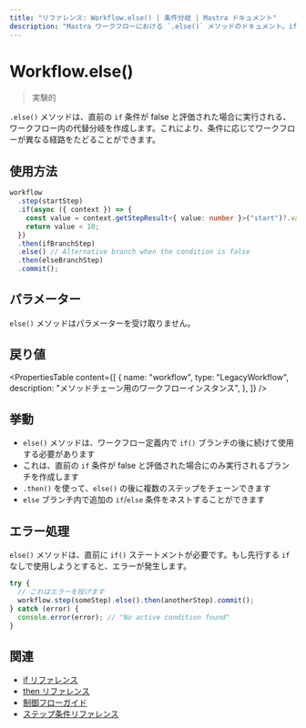 ```yaml
---
title: "リファレンス: Workflow.else() | 条件分岐 | Mastra ドキュメント"
description: "Mastra ワークフローにおける `.else()` メソッドのドキュメント。if 条件が偽の場合に代替の分岐を作成します。"
---
```


# Workflow.else()

> 実験的

`.else()` メソッドは、直前の `if` 条件が false と評価された場合に実行される、ワークフロー内の代替分岐を作成します。これにより、条件に応じてワークフローが異なる経路をたどることができます。

## 使用方法

```typescript copy showLineNumbers
workflow
  .step(startStep)
  .if(async ({ context }) => {
    const value = context.getStepResult<{ value: number }>("start")?.value;
    return value < 10;
  })
  .then(ifBranchStep)
  .else() // Alternative branch when the condition is false
  .then(elseBranchStep)
  .commit();
```

## パラメーター

`else()` メソッドはパラメーターを受け取りません。

## 戻り値

<PropertiesTable
  content={[
    {
      name: "workflow",
      type: "LegacyWorkflow",
      description: "メソッドチェーン用のワークフローインスタンス",
    },
  ]}
/>

## 挙動

- `else()` メソッドは、ワークフロー定義内で `if()` ブランチの後に続けて使用する必要があります
- これは、直前の `if` 条件が false と評価された場合にのみ実行されるブランチを作成します
- `.then()` を使って、`else()` の後に複数のステップをチェーンできます
- `else` ブランチ内で追加の `if`/`else` 条件をネストすることができます

## エラー処理

`else()` メソッドは、直前に `if()` ステートメントが必要です。もし先行する `if` なしで使用しようとすると、エラーが発生します。

```typescript
try {
  // これはエラーを投げます
  workflow.step(someStep).else().then(anotherStep).commit();
} catch (error) {
  console.error(error); // "No active condition found"
}
```

## 関連

- [if リファレンス](./if.mdx)
- [then リファレンス](./then.mdx)
- [制御フローガイド](../../docs/workflows-legacy/control-flow.mdx)
- [ステップ条件リファレンス](./step-condition.mdx)

